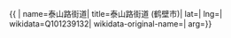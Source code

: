 {{ {{{1|PRC admin/showdata}}}|
name=泰山路街道|
title=泰山路街道 (鹤壁市)|
lat=|
lng=|
wikidata=Q101239132|
wikidata-original-name=|
arg={{{arg|}}}}}